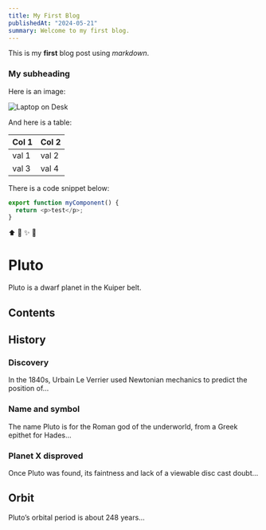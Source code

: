 ```yaml
---
title: My First Blog
publishedAt: "2024-05-21"
summary: Welcome to my first blog.
---
```


This is my **first** blog post using _markdown_.

### My subheading

Here is an image:

![Laptop on Desk](/static/images/hello-again/hola.jpg)

And here is a table:

| Col 1 | Col 2 |
| ----- | ----- |
| val 1 | val 2 |
| val 3 | val 4 |

There is a code snippet below:

```js
export function myComponent() {
  return <p>test</p>;
}
```

⬆️ 🐛 ✨ 🎉

# Pluto

Pluto is a dwarf planet in the Kuiper belt.

## Contents

## History

### Discovery

In the 1840s, Urbain Le Verrier used Newtonian mechanics to predict the
position of…

### Name and symbol

The name Pluto is for the Roman god of the underworld, from a Greek epithet for
Hades…

### Planet X disproved

Once Pluto was found, its faintness and lack of a viewable disc cast doubt…

## Orbit

Pluto’s orbital period is about 248 years…
